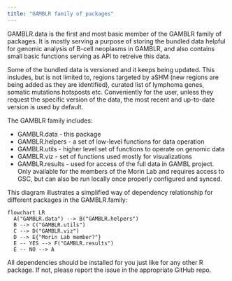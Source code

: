 ```yaml
---
title: "GAMBLR family of packages"
---
```


GAMBLR.data is the first and most basic member of the GAMBLR family of packages.
It is mostly serving a purpose of storing the bundled data helpful for genomic
analysis of B-cell neoplasms in GAMBLR, and also contains small basic functions
serving as API to retreive this data.

Some of the bundled data is versioned and it keeps being updated. This insludes,
but is not limited to, regions targeted by aSHM (new regions are being added as
they are identified), curated list of lymphoma genes, somatic mutations hotsposts
etc. Conveniently for the user, unless they request the specific version of the
data, the most recent and up-to-date version is used by default.

The GAMBLR family includes:

* GAMBLR.data - this package
* GAMBLR.helpers - a set of low-level functions for data operation
* GAMBLR.utils - higher level set of functions to operate on genomic data
* GAMBLR.viz - set of functions used mostly for visualizations
* GAMBLR.results - used for access of the full data in GAMBL project. Only
    available for the members of the Morin Lab and requires access to GSC, but
    can also be run locally once properly configured and synced.

This diagram illustrates a simplified way of dependency relationship for
different packages in the GAMBLR.family:

```mermaid
flowchart LR
  A("GAMBLR.data") --> B("GAMBLR.helpers")
  B --> C("GAMBLR.utils")
  C --> D("GAMBLR.viz")
  D --> E{"Morin Lab member?"}
  E -- YES --> F("GAMBLR.results")
  E -- NO --> A
```

All dependencies should be installed for you just like for any other R package.
If not, please report the issue in the appropriate GitHub repo.
